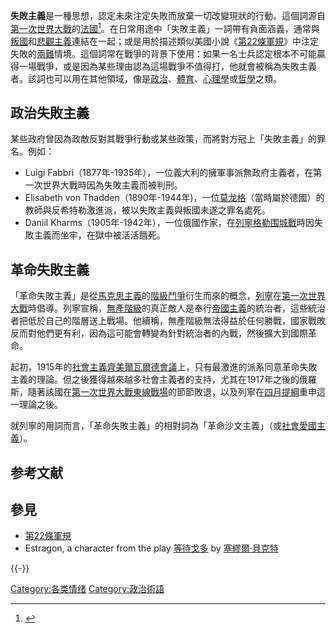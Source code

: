 '''失敗主義'''是一種思想，認定未來注定失敗而放棄一切改變現狀的行動。這個詞源自[[第一次世界大戰|第一次世界大戰]]的[[法國|法國]]<ref>{{cite web |url=http://www.britannica.com/eb/article-40454/France |title=France :: World War I -- Encyclopaedia Britannica |accessdate=2007-03-22 |authorlink=http://www.britannica.com/ |publisher=大英百科 |language=en |archive-date=2007-04-04 |archive-url=https://web.archive.org/web/20070404022316/http://www.britannica.com/eb/article-40454/France |dead-url=no }}</ref>。在日常用途中「失敗主義」一詞帶有負面涵義，通常與[[叛國|叛國]]和[[悲觀主義|悲觀主義]]連結在一起；或是用於描述類似美國小說《[[第22條軍規|第22條軍規]]》中注定失敗的[[兩難|兩難]]情境。這個詞常在戰爭的背景下使用：如果一名士兵認定根本不可能贏得一場戰爭，或是因為某些理由認為這場戰爭不值得打，他就會被稱為失敗主義者。該詞也可以用在其他領域，像是[[政治|政治]]、[[体育运动|體育]]、[[心理學|心理學]]或[[哲學|哲學]]之類。

== 政治失敗主義 ==
某些政府曾因為政敵反對其戰爭行動或某些政策，而將對方冠上「失敗主義」的罪名。例如：
* Luigi Fabbri（1877年-1935年），一位義大利的擁軍事派無政府主義者，在第一次世界大戰時因為失敗主義而被判刑。
* Elisabeth von Thadden（1890年-1944年)，一位[[莫龙格|莫龙格]]（當時屬於德國）的教師與反希特勒激進派，被以失敗主義與叛國未遂之罪名處死。
* Daniil Kharms（1905年-1942年），一位俄國作家，在[[列寧格勒圍城戰|列寧格勒围城戰]]時因失敗主義而坐牢，在獄中被活活餓死。

== 革命失敗主義 ==
{{主条目|革命失败主义}}
「革命失敗主義」是從[[馬克思主義|馬克思主義]]的[[階級鬥爭|階級鬥爭]]衍生而來的概念，[[列寧|列寧]]在[[第一次世界大戰|第一次世界大戰]]時倡導。列寧宣稱，[[無產階級|無產階級]]的真正敵人是奉行[[帝國主義|帝國主義]]的統治者，這些統治者把低於自己的階層送上戰場。他續稱，無產階級無法得益於任何勝戰，國家戰敗反而對他們更有利，因為這可能會轉變為針對統治者的內戰，然後擴大到國際革命。{{Fact|time=2007-07-16T11:04:18Z}}

起初，1915年的[[社會主義|社會主義]][[齊美爾瓦爾德會議|齊美爾瓦爾德會議]]上，只有最激進的派系同意革命失敗主義的理論。但之後獲得越來越多社會主義者的支持，尤其在1917年之後的俄羅斯，隨著該國在[[东方战线_(第一次世界大战)|第一次世界大戰東線戰場]]的節節敗退，以及列寧在[[四月提綱|四月提綱]]重申這一理論之後。{{Fact|time=2007-07-16T11:04:18Z}}

就列寧的用詞而言，「革命失敗主義」的相對詞為「革命沙文主義」（或[[社會愛國主義|社會愛國主義]]）。

== 参考文献 ==
{{Reflist}}

== 參見 ==
* [[第22條軍規|第22條軍規]]
* Estragon, a character from the play [[等待戈多|等待戈多]] by [[塞繆爾·貝克特|塞繆爾·貝克特]]

{{-}}
{{情绪}}

[[Category:各类情绪|Category:各类情绪]]
[[Category:政治術語|Category:政治術語]]